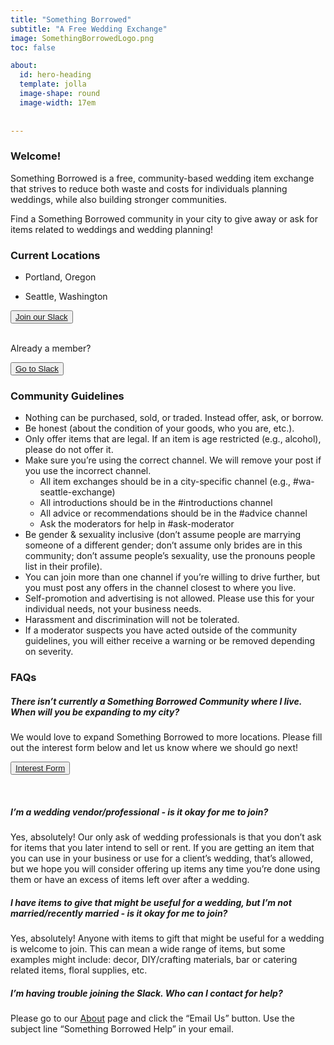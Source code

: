 ```yaml
---
title: "Something Borrowed"
subtitle: "A Free Wedding Exchange"
image: SomethingBorrowedLogo.png
toc: false

about:
  id: hero-heading
  template: jolla
  image-shape: round
  image-width: 17em
      
      
---
```


::: {#hero-heading}
:::

### Welcome!

Something Borrowed is a free, community-based wedding item exchange that strives to reduce both waste and costs for individuals planning weddings, while also building stronger communities.

Find a Something Borrowed community in your city to give away or ask for items related to weddings and wedding planning!

### Current Locations

-   Portland, Oregon

-   Seattle, Washington

<button type="button" class="btn btn-light">[Join our Slack](https://airtable.com/appXc1jGJLZweRSbH/pagVgloaEgZbrNbM2/form)</button> <br>
Already a member?  

<button type="button" class="btn btn-light">[Go to Slack](https://somethingborrowedx.slack.com/)</button>

### Community Guidelines  

*   Nothing can be purchased, sold, or traded. Instead offer, ask, or borrow.
*   Be honest (about the condition of your goods, who you are, etc.).
*   Only offer items that are legal. If an item is age restricted (e.g., alcohol), please do not offer it.  
*   Make sure you're using the correct channel. We will remove your post if you use the incorrect channel.  
    + All item exchanges should be in a city-specific channel (e.g., #wa-seattle-exchange)  
    + All introductions should be in the #introductions channel  
    + All advice or recommendations should be in the #advice channel  
    + Ask the moderators for help in #ask-moderator  
*   Be gender & sexuality inclusive (don't assume people are marrying someone of a different gender; don't assume only brides are in this community; don’t assume people’s sexuality, use the pronouns people list in their profile).  
*   You can join more than one channel if you're willing to drive further, but you must post any offers in the channel closest to where you live.
*   Self-promotion and advertising is not allowed. Please use this for your individual needs, not your business needs. 
*   Harassment and discrimination will not be tolerated.
*   If a moderator suspects you have acted outside of the community guidelines, you will either receive a warning or be removed depending on severity. 

### FAQs

##### There isn't currently a Something Borrowed Community where I live. When will you be expanding to my city?

We would love to expand Something Borrowed to more locations. Please fill out the interest form below and let us know where we should go next!  

<button type="button" class="btn btn-light">[Interest Form](https://airtable.com/appXc1jGJLZweRSbH/pag4Fk8La0v44z13r/form)</button><br>

##### I'm a wedding vendor/professional - is it okay for me to join?  

Yes, absolutely! Our only ask of wedding professionals is that you don’t ask for items that you later intend to sell or rent. If you are getting an item that you can use in your business or use for a client’s wedding, that’s allowed, but we hope you will consider offering up items any time you’re done using them or have an excess of items left over after a wedding.  

##### I have items to give that might be useful for a wedding, but I'm not married/recently married - is it okay for me to join?  

Yes, absolutely! Anyone with items to gift that might be useful for a wedding is welcome to join. This can mean a wide range of items, but some examples might include: decor, DIY/crafting materials, bar or catering related items, floral supplies, etc. 

##### I'm having trouble joining the Slack. Who can I contact for help?  

Please go to our [About](https://somethingborrowedexchange.com/about.html) page and click the "Email Us" button. Use the subject line "Something Borrowed Help" in your email.
